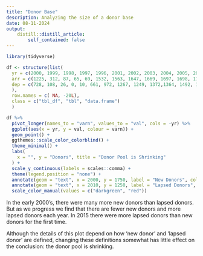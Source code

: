 ```yaml
---
title: "Donor Base"
description: Analyzing the size of a donor base
date: 08-11-2024
output:
    distill::distill_article:
        self_contained: false
---
```


```r
library(tidyverse)

df <- structure(list(
  yr = c(2000, 1999, 1998, 1997, 1996, 2001, 2002, 2003, 2004, 2005, 2006, 2007, 2008, 2009, 2010, 2011, 2012, 2013,2014, 2015), 
  arr = c(1225, 312, 87, 65, 69, 1532, 1563, 1647, 1669, 1697, 1698, 1762, 1796, 1807, 1743, 1826, 1837, 1961, 1950,1960), 
  dep = c(728, 108, 26, 0, 10, 661, 972, 1267, 1249, 1372,1364, 1492, 1537, 1630, 1638, 1685, 1748, 1788, 1836, 2021)
  ), 
  row.names = c( NA, -20L), 
  class = c("tbl_df", "tbl", "data.frame")
  )

df %>%
  pivot_longer(names_to = "varn", values_to = "val", cols = -yr) %>%
  ggplot(aes(x = yr, y = val, colour = varn)) +
  geom_point() +
  ggthemes::scale_color_colorblind() +
  theme_minimal() +
  labs(
    x = "", y = "Donors", title = "Donor Pool is Shrinking"
  ) +
  scale_y_continuous(labels = scales::comma) +
  theme(legend.position = "none") +
  annotate(geom = "text", x = 2000, y = 1750, label = "New Donors", colour = "darkgreen") +
  annotate(geom = "text", x = 2010, y = 1250, label = "Lapsed Donors", colour = "red") +
  scale_color_manual(values = c("darkgreen", "red"))
```

In the early 2000's, there were many more new donors than lapsed donors. But as we progress we find that there are fewer new donors and more lapsed donors each year. In 2015 there were more lapsed donors than new donors for the first time.

Although the details of this plot depend on how 'new donor' and 'lapsed donor' are defined, changing these definitions somewhat has little effect on the conclusion: the donor pool is shrinking.